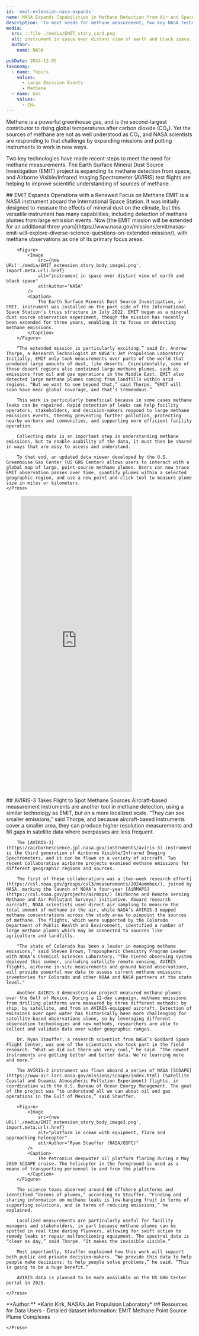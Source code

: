 ```yaml
---
id: 'emit-extension-nasa-expands'
name: NASA Expands Capabilities in Methane Detection from Air and Space
description: 'To meet needs for methane measurement, two key NASA technologies have made recent steps. The Earth Surface Mineral Dust Source Investigation (EMIT) project is expanding its methane detection from space, and Airborne Visible/Infrared Imaging Spectrometer (AVIRIS) test flights are helping to improve scientific understanding of sources of methane. '
media:
  src: ::file ./media/EMIT_story_card.png
  alt: instrument in space over distant view of earth and black space.
  author:
    name: NASA

pubDate: 2024-12-05
taxonomy:
  - name: Topics
    values:
      - Large Emission Events
      - Methane
  - name: Gas
    values:
      - CH₄
---
```


<Block>
  <Prose>
  Methane is a powerful greenhouse gas, and is the second-largest contributor to rising global temperatures after carbon dioxide (CO₂). Yet the sources of methane are not as well understood as CO₂, and NASA scientists are responding to that challenge by expanding missions and putting instruments to work in new ways.

  Two key technologies have made recent steps to meet the need for methane measurements. The Earth Surface Mineral Dust Source Investigation (EMIT) project is expanding its methane detection from space, and Airborne Visible/Infrared Imaging Spectrometer (AVIRIS) test flights are helping to improve scientific understanding of sources of methane. 
  </Prose>
  </Block>

<Block>
    <Prose>
        ## EMIT Expands Operations with a Renewed Focus on Methane
        EMIT is a NASA instrument aboard the International Space Station. It was initially designed to measure the effects of mineral dust on the climate, but this versatile instrument has many capabilities, including detection of methane plumes from large emission events. Now [the EMIT mission will be extended for an additional three years](https://www.nasa.gov/missions/emit/nasas-emit-will-explore-diverse-science-questions-on-extended-mission/), with methane observations as one of its primary focus areas. 

        <Figure>
            <Image
                src={new URL('./media/EMIT_extension_story_body_image1.png', import.meta.url).href}
                alt="instrument in space over distant view of earth and black space"
                attrAuthor="NASA"
            />
            <Caption>
                The Earth Surface Mineral Dust Source Investigation, or EMIT, instrument was installed on the port side of the International Space Station's truss structure in July 2022. EMIT began as a mineral dust source observation experiment, though the mission has recently been extended for three years, enabling it to focus on detecting methane emissions.
            </Caption>
        </Figure>

        “The extended mission is particularly exciting,” said Dr. Andrew Thorpe, a Research Technologist at NASA’s Jet Propulsion Laboratory. Initially, EMIT only took measurements over parts of the world that produced large amounts of dust, like deserts. Coincidentally, some of these desert regions also contained large methane plumes, such as emissions from oil and gas operations in the Middle East. EMIT also detected large methane plumes coming from landfills within arid regions. “But we want to see beyond that,” said Thorpe. “EMIT will soon have near global coverage, and that’s tremendous.”

        This work is particularly beneficial because in some cases methane leaks can be repaired. Rapid detection of leaks can help facility operators, stakeholders, and decision-makers respond to large methane emissions events, thereby preventing further pollution, protecting nearby workers and communities, and supporting more efficient facility operation.

        Collecting data is an important step in understanding methane emissions, but to enable usability of the data, it must then be shared in ways that are easy to access and understand.

        To that end, an updated data viewer developed by the U.S. Greenhouse Gas Center (US GHG Center) allows users to interact with a global map of large, point-source methane plumes. Users can now trace EMIT observation passes over time, quantify plumes within a selected geographic region, and use a new point-and-click tool to measure plume size in miles or kilometers. 
    </Prose>
</Block>
<Block type="wide">
  <Figure>
    <Embed
      height="800"
      src="https://earth.gov/ghgcenter/custom-interfaces/emit-ch4plume-v1"
    />
  </Figure>
</Block>

<Block>
    <Prose>
        ## AVIRIS-3 Takes Flight to Spot Methane Sources
        Aircraft-based measurement instruments are another tool in methane detection, using a similar technology as EMIT, but on a more localized scale. “They can see smaller emissions,” said Thorpe, and because aircraft-based instruments cover a smaller area, they can produce higher resolution measurements and fill gaps in satellite data where overpasses are less frequent.

        The [AVIRIS-3](https://airbornescience.jpl.nasa.gov/instruments/aviris-3) instrument is the third generation of Airborne Visible/Infrared Imaging Spectrometers, and it can be flown on a variety of aircraft. Two recent collaborative airborne projects examined methane emissions for different geographic regions and sources.

        The first of these collaborations was a [two-week research effort](https://csl.noaa.gov/groups/csl3/measurements/2024ammbec/), joined by NASA, marking the launch of NOAA’s four-year [AiRMAPS](https://csl.noaa.gov/projects/airmaps/) (Airborne and Remote sensing Methane and Air Pollutant Surveys) initiative. Aboard research aircraft, NOAA scientists used direct air sampling to measure the total amount of methane in the air, while NASA’s AVIRIS-3 mapped methane concentrations across the study area to pinpoint the sources of methane. The flights, which were supported by the Colorado Department of Public Health and Environment, identified a number of large methane plumes which may be connected to sources like agriculture and landfills.

        "The state of Colorado has been a leader in managing methane emissions," said Steven Brown, Tropospheric Chemistry Program Leader with NOAA’s Chemical Sciences Laboratory. "The tiered observing system deployed this summer, including satellite remote sensing, AVIRIS flights, airborne in-situ measurements and ground based observations, will provide powerful new data to assess current methane emissions inventories for Colorado and other NOAA and NASA partners at the state level."

        Another AVIRIS-3 demonstration project measured methane plumes over the Gulf of Mexico. During a 12-day campaign, methane emissions from drilling platforms were measured by three different methods: by ship, by satellite, and from an AVIRIS-equipped aircraft. Detection of emissions over open water has historically been more challenging for satellite-based observations alone, so by leveraging different observation technologies and new methods, researchers are able to collect and validate data over wider geographic ranges. 

        Dr. Ryan Stauffer, a research scientist from NASA’s Goddard Space Flight Center, was one of the scientists who took part in the field research. “What we did out there was very cool,” he said. “The newest instruments are getting better and better data. We’re learning more and more.”

        The AVIRIS-3 instrument was flown aboard a series of NASA [SCOAPE](https://www-air.larc.nasa.gov/missions/scoape/index.html) (Satellite Coastal and Oceanic Atmospheric Pollution Experiment) flights, in coordination with the U.S. Bureau of Ocean Energy Management. The goal of the project was “to understand all we can about oil and gas operations in the Gulf of Mexico,” said Stauffer.

        <Figure>
            <Image
                src={new URL('./media/EMIT_extension_story_body_image3.png', import.meta.url).href}
                alt="platform in ocean with equipment, flare and approaching helecopter"
                attrAuthor="Ryan Stauffer (NASA/GSFC)"
            />
            <Caption>
                The Petronius deepwater oil platform flaring during a May 2019 SCOAPE cruise. The helicopter in the foreground is used as a means of transporting personnel to and from the platform.
            </Caption>
        </Figure>

        The science teams observed around 60 offshore platforms and identified “dozens of plumes,” according to Stauffer. “Finding and sharing information on methane leaks is low-hanging fruit in terms of supporting solutions, and in terms of reducing emissions,” he explained.

        Localized measurements are particularly useful for facility managers and stakeholders, in part because methane plumes can be spotted in real time during flyovers, allowing for swift action to remedy leaks or repair malfunctioning equipment. The spectral data is “clear as day,” said Thorpe. “It makes the invisible visible.”

        Most importantly, Stauffer explained how this work will support both public and private decision-makers. “We provide this data to help people make decisions; to help people solve problems,” he said. “This is going to be a huge benefit.”

        AVIRIS data is planned to be made available on the US GHG Center portal in 2025.
    
    </Prose>
</Block>

<Block>
  <Prose>
    **Author:**
    *Karin Kirk, NASA’s Jet Propulsion Laboratory*
  </Prose>
</Block>

<Block>
    <Prose>
        ## Resources for Data Users 
        - Detailed dataset information: <Link to='/data-catalog/emit-ch4plume-v1'>EMIT Methane Point Source Plume Complexes</Link>

    </Prose>
</Block>
